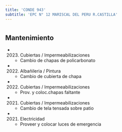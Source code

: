 ```yaml
---
title: 'CONDE 943'
subtitle: 'EPC N° 12 MARISCAL DEL PERU R.CASTILLA'
---
```


#


## Mantenimiento

*  (2023) Cubiertas / Impermeabilizaciones 
    + Cambio de chapas de policarbonato

*  (2022) Albañileria / Pintura 
    + Cambio de cubierta de chapa

*  (2022) Cubiertas / Impermeabilizaciones 
    + Prov. y coloc.chapas faltante

*  (2021) Cubiertas / Impermeabilizaciones 
    + Cambio de tela tensada sobre patio

*  (2021) Electricidad 
    + Proveer y colocar luces de emergencia



